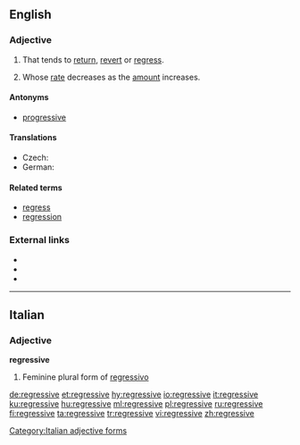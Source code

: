 ==English==

===Adjective===
{{en-adj}}

# That tends to [[return]], [[revert]] or [[regress]].
# {{context|of a tax|lang=en}} Whose [[rate]] decreases as the [[amount]] increases.

====Antonyms====
* [[progressive]]

====Translations====
{{trans-top|whose rate decreases as the amount increases}}
* Czech: {{t|cs|regresivní}}
* German: {{t+|de|regressiv}}
{{trans-mid}}
{{trans-bottom}}

====Related terms====
* [[regress]]
* [[regression]]

===External links===
* {{R:Webster 1913}}
* {{R:Century 1911}}
* {{R:OneLook}}

----

==Italian==

===Adjective===
'''regressive''' {{g|f}}

# Feminine plural form of [[regressivo]]

[[Category:Italian adjective forms]]

[[de:regressive]]
[[et:regressive]]
[[hy:regressive]]
[[io:regressive]]
[[it:regressive]]
[[ku:regressive]]
[[hu:regressive]]
[[ml:regressive]]
[[pl:regressive]]
[[ru:regressive]]
[[fi:regressive]]
[[ta:regressive]]
[[tr:regressive]]
[[vi:regressive]]
[[zh:regressive]]